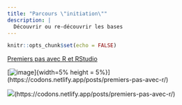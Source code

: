 ```yaml
---
title: "Parcours \"initiation\""
description: |
  Découvrir ou re-découvrir les bases
---
```


```r
knitr::opts_chunk$set(echo = FALSE)
```

[Premiers pas avec R et RStudio](https://codons.netlify.app/posts/premiers-pas-avec-r/)

[![image](img/happy-r.png)]{width=5% height = 5%}](https://codons.netlify.app/posts/premiers-pas-avec-r/)

![](img/happy-r.png)(https://codons.netlify.app/posts/premiers-pas-avec-r/)